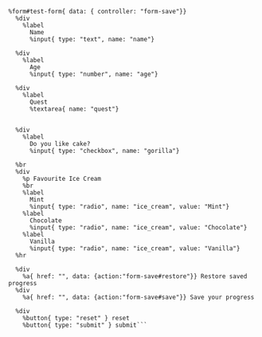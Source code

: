 ```haml
%form#test-form{ data: { controller: "form-save"}}
  %div
    %label
      Name
      %input{ type: "text", name: "name"}

  %div
    %label
      Age
      %input{ type: "number", name: "age"}

  %div
    %label
      Quest
      %textarea{ name: "quest"}


  %div
    %label
      Do you like cake?
      %input{ type: "checkbox", name: "gorilla"}

  %br
  %div
    %p Favourite Ice Cream
    %br
    %label
      Mint
      %input{ type: "radio", name: "ice_cream", value: "Mint"}
    %label
      Chocolate
      %input{ type: "radio", name: "ice_cream", value: "Chocolate"}
    %label
      Vanilla
      %input{ type: "radio", name: "ice_cream", value: "Vanilla"}
  %hr

  %div
    %a{ href: "", data: {action:"form-save#restore"}} Restore saved progress
  %div
    %a{ href: "", data: {action:"form-save#save"}} Save your progress

  %div
    %button{ type: "reset" } reset
    %button{ type: "submit" } submit```